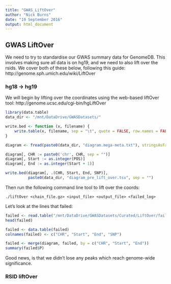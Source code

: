 ```yaml
---
title: "GWAS_LiftOver"
author: "Nick Burns"
date: "19 September 2016"
output: html_document
---
```


## GWAS LiftOver  

We need to try to standardise our GWAS summary data for GenomeDB. This involves making sure all data is on hg19, and we need to also lift over the rsids. We cover both of these below, following this guide: http://genome.sph.umich.edu/wiki/LiftOver  

### hg18 -> hg19  

We will begin by lifting over the coordinates using the web-based liftOver tool: http://genome.ucsc.edu/cgi-bin/hgLiftOver  

```r
library(data.table)
data_dir <- "/mnt/DataDrive/GWASDatasets/"

write.bed <- function (x, filename) {
    write.table(x, filename, sep = "\t", quote = FALSE, row.names = FALSE, col.names = FALSE)
}

diagram <- fread(paste0(data_dir, "diagram.mega-meta.txt"), stringsAsFactors = FALSE)

diagram[, CHR := paste0('chr', CHR, sep = "")]
diagram[, Start := as.integer(POS)]
diagram[, End := as.integer(Start + 1)]

write.bed(diagram[, .(CHR, Start, End, SNP)],
          paste0(data_dir, "diagram_pre_lift_over.tsv", sep = "")
```

Then run the following command line tool to lift over the coords:

```
./liftOver <chain_file.gz> <input_file> <output_file> <failed_log>
```


Let's look at the lines that failed:

```r
failed <- read.table("/mnt/DataDrive/GWASDatasets/Curated/LiftOver/failed_covnersion.bed")
head(failed)

failed <- data.table(failed)
colnames(failed) <- c("CHR", "Start", "End", "SNP")

failed <- merge(diagram, failed, by = c("CHR", "Start", "End"))
summary(failed$P)
```

Good news, is that we didn't lose any peaks which reach genome-wide significance.


### RSID liftOver  

